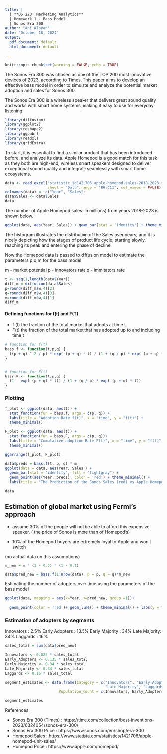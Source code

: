 ```yaml
---
title: |
  | **DS 223: Marketing Analytics**  
  | Homework 1 - Bass Model
  | Sonos Era 300 
author: "Ani Aloyan"
date: "October 18, 2024"
output:
  pdf_document: default
  html_document: default

---
```



```r
knitr::opts_chunk$set(warning = FALSE, echo = TRUE)
```

The Sonos Era 300 was chosen as one of the TOP 200 most innovative devices of 2023, according to Times. This paper aims to develop an effective bass model in order to simulate and analyze the potential market adoption and sales for Sonos 300.

The Sonos Era 300 is a wireless speaker that delivers great sound quality and works with smart home systems, making it easy to use for everyday listening.

```r
library(diffusion)
library(ggplot2)
library(reshape2)
library(ggpubr)
library(readxl)
library(gridExtra)

```

To start, it is essential to find a similar product that has been introduced before, and analyze its data. Apple Homepod is a good match for this task as they both are high-end, wireless smart speakers designed to deliver exceptional sound quality and integrate seamlessly with smart home ecosystems.

```r
data <- read_excel("statistic_id1421706_apple-homepod-sales-2018-2023.xlsx", 
                   sheet = "Data",range = "B6:C11", col_names = FALSE)
colnames(data) <- c("Year", "Sales")
data$Sales <- data$Sales 
data
```
The number of Apple Homepod sales (in millions) from years 2018-2023 is shown below.

```r
ggplot(data, aes(Year, Sales)) + geom_bar(stat = 'identity') + theme_minimal()
```


The histogram illustrates the distribution of the Sales over years, and it is nicely depicting how the stages of  product life cycle; starting slowly, reaching its peak and entering the phase of decline.



Now the Homepod data is passed to diffusion model to estimate the parameters p,q,m for the bass model.

m - market potential
p - innovators rate 
q - immitators rate

```r
t <- seq(1,length(data$Year))
diff_m = diffusion(data$Sales)
p=round(diff_m$w,4)[2]
q=round(diff_m$w,4)[3]
m=round(diff_m$w,4)[1]
diff_m

```

#### Defining functions for f(t) and F(T)

- f (t) the fraction of the total market that adopts at time t
- F(t) the fraction of the total market that has adopted up to and including time t

```r
# function for f(t)
bass.f <- function(t,p,q) {
  ((p + q) ^ 2 / p) * exp(-(p + q) * t) / (1 + (q / p) * exp(-(p + q) * t)) ^ 2
}


# function for F(t)
bass.F <- function(t,p,q) {
  (1 - exp(-(p + q) * t)) / (1 + (q / p) * exp(-(p + q) * t))
}

```


### Plotting

```r
f_plot <- ggplot(data, aes(t)) +
  stat_function(fun = bass.f, args = c(p, q)) + 
  labs(title = "Adoption Rate f(t)", x = "time", y = "f(t)") +
  theme_minimal()

F_plot <- ggplot(data, aes(t)) +
  stat_function(fun = bass.F, args = c(p, q))+ 
  labs(title = "Cumulative adoption Rate F(t)", x = "time", y = "f(t)") +
  theme_minimal()

ggarrange(f_plot, F_plot)
```


```r
data$preds = bass.f(t, p, q) * m
ggplot(data = data, aes(Year, Sales)) +
  geom_bar(stat = 'identity', fill = "lightgray") +
  geom_point(aes(Year, preds), color = 'red') + theme_minimal() + 
  labs(title = "The Prediction of the Sonos Sales (red) vs Apple Homepod Sales")
```

```r
data
```

## Estimation of global market using Fermi's approach 

- assume 30% of the people will not be able to afford this expensive speaker. 
( the price of Sonos is more than of Homepod's)

- 10% of the Homepod buyers are extremely loyal to Apple and won't switch

(no actual data on this assumptions)

```r
m_new = m * (1 - 0.3) * (1 - 0.1)

data$pred_new = bass.f(1:nrow(data), p = p, q = q)*m_new

```

Estimating the number of adopters over time using the parameters of the bass model

```r
ggplot(data, mapping = aes(x=Year, y=pred_new, group =1))+ 
  
  geom_point(color = 'red')+ geom_line() + theme_minimal() + labs(y = "Predicted Sales")

```


### Estimation of adopters by segments 

Innovators : 2.5%
Early Adopters : 13.5%
Early Majority : 34%
Late Majority: 34%
Laggards : 16%

```r
sales_total = sum(data$pred_new)

Innovators <- 0.025 * sales_total
Early_Adopters <- 0.135 * sales_total
Early_Majority <- 0.34 * sales_total
Late_Majority <- 0.34 * sales_total
Laggards <- 0.16 * sales_total
```


```r
segment_estimates <- data.frame(Category = c("Innovators", "Early Adopters", "Early Majority",
                                             "Late Majority", "Laggards"), 
                        Population_Count = c(Innovators, Early_Adopters,                                                                                Early_Majority, Late_Majority, Laggards))

segment_estimates

```

References 

- Sonos Era 300 (Times) : https://time.com/collection/best-inventions-2023/6324054/sonos-era-300/
- Sonos Era 300 Price : https://www.sonos.com/en/shop/era-300
- Homepod Sales : https://www.statista.com/statistics/1421706/apple-homepod-unit-sales/
- Homepod Price : https://www.apple.com/homepod/




